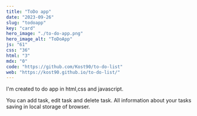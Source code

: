```yaml
---
title: "ToDo app"
date: "2023-09-26"
slug: "todoapp"
key: "card"
hero_image: "./to-do-app.png"
hero_image_alt: "ToDoApp"
js: "61"
css: "36"
html: "3"
mdx: "0"
code: "https://github.com/Kost90/to-do-list"
web: "https://kost90.github.io/to-do-list/"
---
```



I'm created to do app in html,css and javascript.

You can add task, edit task and delete task. All information about your tasks saving in local storage of browser.